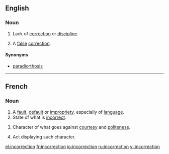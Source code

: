 ==English==

===Noun===
{{en-noun}}

# Lack of [[correction]] or [[discipline]].
# {{neologism}} A [[false]] [[correction]].

====Synonyms====
*{{sense|false correction}} [[paradiorthosis]]

----

==French==

===Noun===
{{fr-noun|f}}

# A [[fault]], [[default]] or [[impropriety]], especially of [[language]].
# State of what is [[incorrect]].
# {{dated|lang=fr}} Character of what goes against [[courtesy]] and [[politeness]].
# {{dated|lang=fr}} Act displaying such character.

[[el:incorrection]]
[[fr:incorrection]]
[[io:incorrection]]
[[ru:incorrection]]
[[vi:incorrection]]